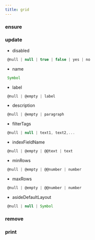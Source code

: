 ```yaml
---
title: grid
---
```


### ensure


### update

- disabled
```js 
 @null | null | true | false | yes | no
```
- name
```js 
 Symbol
```
- label
```js 
 @null | @empty | label
```
- description
```js 
 @null | @empty | paragraph
```
- filterTags
```js 
 @null | null | text1, text2,...
```
- indexFieldName
```js 
 @null | @empty | @@text | text
```
- minRows
```js 
 @null | @empty | @@number | number
```
- maxRows
```js 
 @null | @empty | @@number | number
```
- asideDefaultLayout
```js 
 @null | null | Symbol
```

### remove


### print


